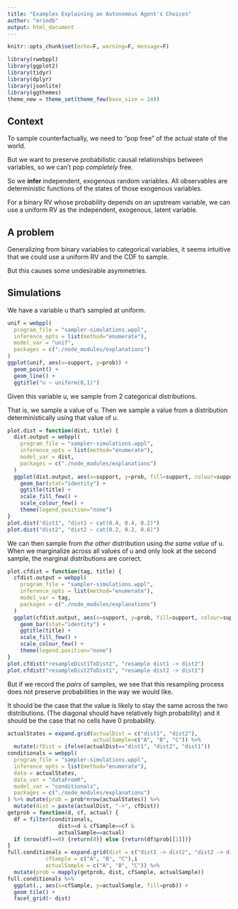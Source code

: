 ```yaml
---
title: "Examples Explaining an Autonomous Agent's Choices"
author: "erindb"
output: html_document
---
```


```r
knitr::opts_chunk$set(echo=F, warning=F, message=F)
```

```r
library(rwebppl)
library(ggplot2)
library(tidyr)
library(dplyr)
library(jsonlite)
library(ggthemes)
theme_new = theme_set(theme_few(base_size = 14))
```

## Context

To sample counterfactually, we need to "pop free" of the actual state of the world.

But we want to preserve probabilistic causal relationships between variables, so we can't pop *completely* free.

So we **infer** independent, exogenous random variables. All observables are deterministic functions of the states of those exogenous variables.

For a binary RV whose probability depends on an upstream variable, we can use a uniform RV as the independent, exogenous, latent variable.

## A problem

Generalizing from binary variables to categorical variables, it seems intuitive that we could use a uniform RV and the CDF to sample.

But this causes some undesirable asymmetries.

## Simulations

We have a variable u that's sampled at uniform.

```r
unif = webppl(
  program_file = "sampler-simulations.wppl",
  inference_opts = list(method="enumerate"),
  model_var = "unif",
  packages = c("./node_modules/explanations")
)
ggplot(unif, aes(x=support, y=prob)) +
  geom_point() +
  geom_line() +
  ggtitle("u ~ uniform(0,1)")
```

Given this variable u, we sample from 2 categorical distributions.

That is, we sample a value of u. Then we sample a value from a distribution deterministically using that value of u.

```r
plot.dist = function(dist, title) {
  dist.output = webppl(
    program_file = "sampler-simulations.wppl",
    inference_opts = list(method="enumerate"),
    model_var = dist,
    packages = c("./node_modules/explanations")
  )
  ggplot(dist.output, aes(x=support, y=prob, fill=support, colour=support)) +
    geom_bar(stat="identity") +
    ggtitle(title) +
    scale_fill_few() +
    scale_colour_few() +
    theme(legend.position="none")
}
plot.dist("dist1", "dist1 ~ cat(0.4, 0.4, 0.2)")
plot.dist("dist2", "dist2 ~ cat(0.2, 0.2, 0.6)")
```

We can then sample from *the other* distribution using *the same value* of u. When we marginalize across all values of u and only look at the second sample, the marginal distributions are correct.

```r
plot.cfdist = function(tag, title) {
  cfdist.output = webppl(
    program_file = "sampler-simulations.wppl",
    inference_opts = list(method="enumerate"),
    model_var = tag,
    packages = c("./node_modules/explanations")
  )
  ggplot(cfdist.output, aes(x=support, y=prob, fill=support, colour=support)) +
    geom_bar(stat="identity") +
    ggtitle(title) +
    scale_fill_few() +
    scale_colour_few() +
    theme(legend.position="none")
}
plot.cfdist("resampleDist1ToDist2", "resample dist1 -> dist2")
plot.cfdist("resampleDist2ToDist1", "resample dist2 -> dist1")
```

But if we record the *pairs* of samples, we see that this resampling process does not preserve probabilities in the way we would like.

<!-- contrast this with a binary variable -->

It should be the case that the value is likely to stay the same across the two distributions. (The diagonal should have relatively high probability) and it should be the case that no cells have 0 probability.

```r
actualStates = expand.grid(actualDist = c("dist1", "dist2"),
                           actualSample=c("A", "B", "C")) %>%
  mutate(cfDist = ifelse(actualDist=="dist1", "dist2", "dist1"))
conditionals = webppl(
  program_file = "sampler-simulations.wppl",
  inference_opts = list(method="enumerate"),
  data = actualStates,
  data_var = "dataFromR",
  model_var = "conditionals",
  packages = c("./node_modules/explanations")
) %>% mutate(prob = prob*nrow(actualStates)) %>%
  mutate(dist = paste(actualDist, "->", cfDist))
getprob = function(d, cf, actual) {
  df = filter(conditionals, 
                dist==d & cfSample==cf & 
                actualSample==actual)
  if (nrow(df)==0) {return(0)} else {return(df$prob[[1]])}
}
full.conditionals = expand.grid(dist = c("dist1 -> dist2", "dist2 -> dist1"),
            cfSample = c("A", "B", "C"),i
            actualSample = c("A", "B", "C")) %>%
  mutate(prob = mapply(getprob, dist, cfSample, actualSample))
full.conditionals %>%
  ggplot(., aes(x=cfSample, y=actualSample, fill=prob)) +
  geom_tile() +
  facet_grid(~ dist)
```
